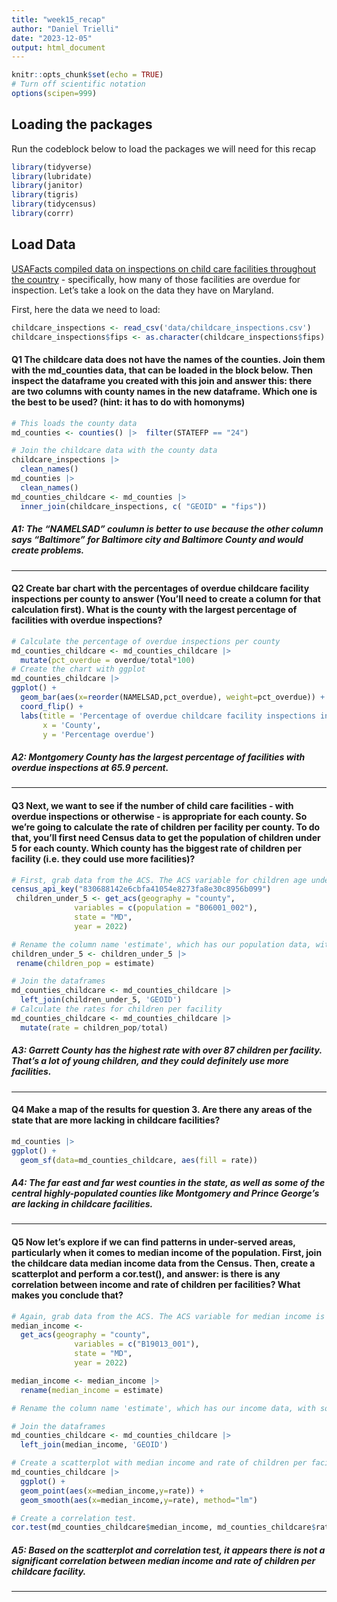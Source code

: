 ```yaml
---
title: "week15_recap"
author: "Daniel Trielli"
date: "2023-12-05"
output: html_document
---
```


```r
knitr::opts_chunk$set(echo = TRUE)
# Turn off scientific notation
options(scipen=999)
```

## Loading the packages

Run the codeblock below to load the packages we will need for this recap

```r
library(tidyverse)
library(lubridate)
library(janitor)
library(tigris)
library(tidycensus)
library(corrr)
```

## Load Data

[USAFacts compiled data on inspections on child care facilities throughout the country](https://usafacts.org/data-projects/childcare-inspections) - specifically, how many of those facilities are overdue for inspection. Let's take a look on the data they have on Maryland.

First, here the data we need to load:

```r
childcare_inspections <- read_csv('data/childcare_inspections.csv')
childcare_inspections$fips <- as.character(childcare_inspections$fips)
```

#### **Q1** The childcare data does not have the names of the counties. Join them with the md_counties data, that can be loaded in the block below. Then inspect the dataframe you created with this join and answer this: there are two columns with county names in the new dataframe. Which one is the best to be used? (hint: it has to do with homonyms)

```r
# This loads the county data
md_counties <- counties() |>  filter(STATEFP == "24")
```

```r
# Join the childcare data with the county data 
childcare_inspections |>
  clean_names()
md_counties |>
  clean_names()
md_counties_childcare <- md_counties |>
  inner_join(childcare_inspections, c( "GEOID" = "fips"))
```

##### A1: The "NAMELSAD" coulumn is better to use because the other column says "Baltimore" for Baltimore city and Baltimore County and would create problems.

------------------------------------------------------------------------

#### **Q2** Create bar chart with the percentages of overdue childcare facility inspections per county to answer (You'll need to create a column for that calculation first). What is the county with the largest percentage of facilities with overdue inspections?

```r
# Calculate the percentage of overdue inspections per county
md_counties_childcare <- md_counties_childcare |>
  mutate(pct_overdue = overdue/total*100)
# Create the chart with ggplot
md_counties_childcare |>
ggplot() +
  geom_bar(aes(x=reorder(NAMELSAD,pct_overdue), weight=pct_overdue)) +
  coord_flip() +
  labs(title = 'Percentage of overdue childcare facility inspections in MD' ,
       x = 'County',
       y = 'Percentage overdue')
```

##### **A2:** Montgomery County has the largest percentage of facilities with overdue inspections at 65.9 percent.

------------------------------------------------------------------------

#### **Q3** Next, we want to see if the number of child care facilities - with overdue inspections or otherwise - is appropriate for each county. So we're going to calculate the rate of children per facility per county. To do that, you'll first need Census data to get the population of children under 5 for each county. Which county has the biggest rate of children per facility (i.e. they could use more facilities)?

```r
# First, grab data from the ACS. The ACS variable for children age under 5 is B06001_002 We want 2022 data.
census_api_key("830688142e6cbfa41054e8273fa8e30c8956b099")
 children_under_5 <- get_acs(geography = "county",
              variables = c(population = "B06001_002"),
              state = "MD",
              year = 2022)
```

```r
# Rename the column name 'estimate', which has our population data, with something more useful, like 'children_pop'
children_under_5 <- children_under_5 |>
 rename(children_pop = estimate)
```

```r
# Join the dataframes
md_counties_childcare <- md_counties_childcare |>
  left_join(children_under_5, 'GEOID')
# Calculate the rates for children per facility
md_counties_childcare <- md_counties_childcare |>
  mutate(rate = children_pop/total)
```

##### **A3:** Garrett County has the highest rate with over 87 children per facility. That's a lot of young children, and they could definitely use more facilities.

------------------------------------------------------------------------

#### **Q4** Make a map of the results for question 3. Are there any areas of the state that are more lacking in childcare facilities?

```r
md_counties |>
ggplot() +
  geom_sf(data=md_counties_childcare, aes(fill = rate))
```

##### **A4**: The far east and far west counties in the state, as well as some of the central highly-populated counties like Montgomery and Prince George's are lacking in childcare facilities.

------------------------------------------------------------------------

#### **Q5** Now let's explore if we can find patterns in under-served areas, particularly when it comes to median income of the population. First, join the childcare data median income data from the Census. Then, create a scatterplot and perform a cor.test(), and answer: is there is any correlation between income and rate of children per facilities? What makes you conclude that?

```r
# Again, grab data from the ACS. The ACS variable for median income is B19013_001. We want 2022 data again.
median_income <-
  get_acs(geography = "county",
              variables = c("B19013_001"),
              state = "MD",
              year = 2022)

median_income <- median_income |>
  rename(median_income = estimate)
```

```r
# Rename the column name 'estimate', which has our income data, with something more useful, like 'median_income'

```

```r
# Join the dataframes
md_counties_childcare <- md_counties_childcare |>
  left_join(median_income, 'GEOID')
```

```r
# Create a scatterplot with median income and rate of children per facility
md_counties_childcare |>
  ggplot() +
  geom_point(aes(x=median_income,y=rate)) +
  geom_smooth(aes(x=median_income,y=rate), method="lm")
```

```r
# Create a correlation test.
cor.test(md_counties_childcare$median_income, md_counties_childcare$rate)
```

##### A5: Based on the scatterplot and correlation test, it appears there is not a significant correlation between median income and rate of children per childcare facility.

------------------------------------------------------------------------
